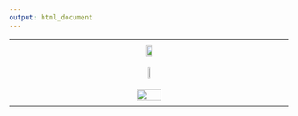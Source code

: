 ```yaml
---
output: html_document
---
```


<style>
  .container {
    display: table;
    width: 100%;
    margin-bottom: 20px;
  }
  
  .row {
    display: table-row;
    vertical-align: middle;
  }
  
  .cell {
    display: table-cell;
    padding: 10px;
    text-align: center;
  }
</style>

<table class="container">
  <tr class="row">
    <td class="cell">
      <a href="https://rcp.nshealth.ca/" target="_blank" rel="nofollow noreferrer">
        <img src="../www/images/logo/rcp-logo-transparent.svg" width="15%">
      </a>
    </td>
  </tr>
  
  <tr class="row">
    <td class="cell">
      <a href="https://iwkhealth.ca/" target="_blank" rel="nofollow noreferrer">
        <img src="../www/images/logo/iwk-logo-transparent.svg" width="10%">
      </a>
    </td>
  </tr>
  
  <tr class="row">
    <td class="cell">
      <a href="https://health-infobase.canada.ca/congenital-anomalies/" target="_blank" rel="nofollow noreferrer">
        <img src="../www/images/logo/phac-logo-transparent.png" width="30%">
      </a>
    </td>
  </tr>
</table>

